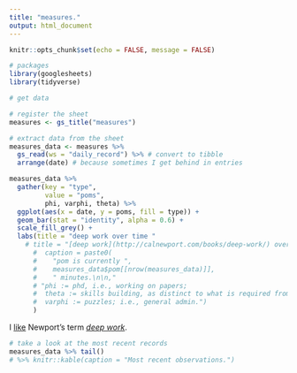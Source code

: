 ```yaml
---
title: "measures."
output: html_document
---
```


```r
knitr::opts_chunk$set(echo = FALSE, message = FALSE)
```


```r
# packages
library(googlesheets)
library(tidyverse)


```

```r
# get data

# register the sheet
measures <- gs_title("measures")

# extract data from the sheet
measures_data <- measures %>% 
  gs_read(ws = "daily_record") %>% # convert to tibble
  arrange(date) # because sometimes I get behind in entries

```


```r
measures_data %>% 
  gather(key = "type",
         value = "poms",
         phi, varphi, theta) %>% 
  ggplot(aes(x = date, y = poms, fill = type)) + 
  geom_bar(stat = "identity", alpha = 0.6) +
  scale_fill_grey() +
  labs(title = "deep work over time "
    # title = "[deep work](http://calnewport.com/books/deep-work/) over time"#, 
      #  caption = paste0(
      #    "pom is currently ",
      #    measures_data$pom[[nrow(measures_data)]],
      #    " minutes.\n\n,"
      # "phi := phd, i.e., working on papers; 
      #  theta := skills building, as distinct to what is required from current papers. 
      #  varphi := puzzles; i.e., general admin.")
      )

```

I [like](post/2018-07-06-index-cards-bujo-pomodoros) Newport's term [*deep work*](http://calnewport.com/books/deep-work/).  


```r

# take a look at the most recent records
measures_data %>% tail() 
# %>% knitr::kable(caption = "Most recent observations.")

```

